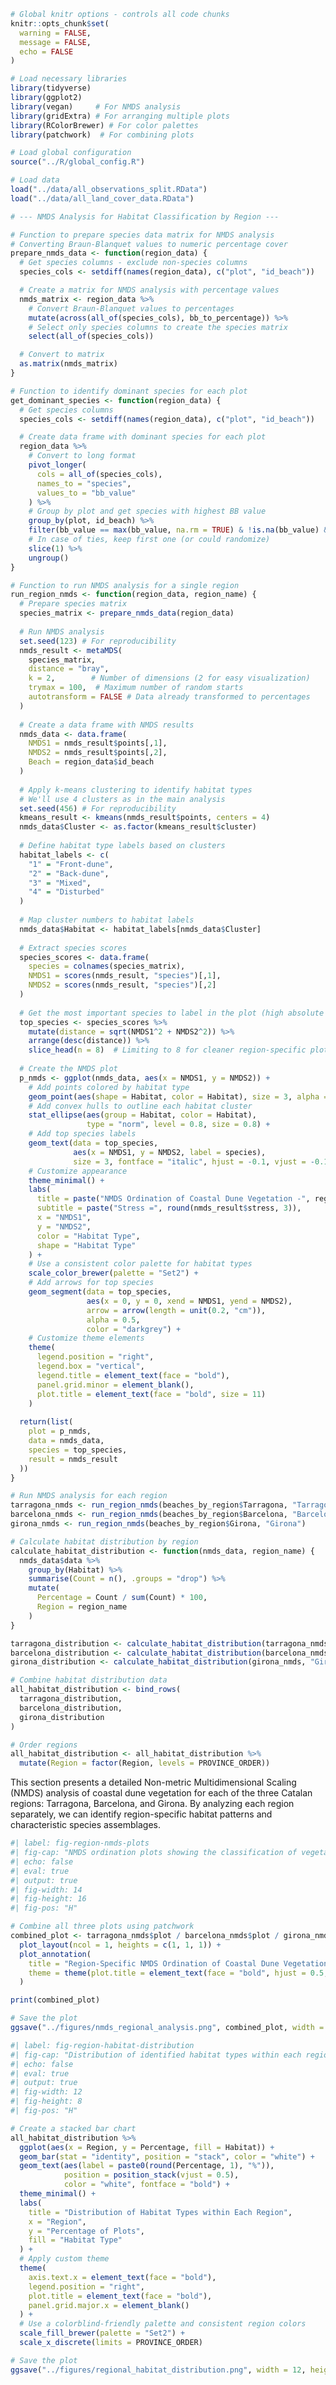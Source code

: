 ```r
# Global knitr options - controls all code chunks
knitr::opts_chunk$set(
  warning = FALSE,
  message = FALSE,
  echo = FALSE
)

# Load necessary libraries
library(tidyverse)
library(ggplot2)
library(vegan)     # For NMDS analysis
library(gridExtra) # For arranging multiple plots
library(RColorBrewer) # For color palettes
library(patchwork)  # For combining plots

# Load global configuration
source("../R/global_config.R")

# Load data
load("../data/all_observations_split.RData")
load("../data/all_land_cover_data.RData")

# --- NMDS Analysis for Habitat Classification by Region ---

# Function to prepare species data matrix for NMDS analysis
# Converting Braun-Blanquet values to numeric percentage cover
prepare_nmds_data <- function(region_data) {
  # Get species columns - exclude non-species columns
  species_cols <- setdiff(names(region_data), c("plot", "id_beach"))

  # Create a matrix for NMDS analysis with percentage values
  nmds_matrix <- region_data %>%
    # Convert Braun-Blanquet values to percentages
    mutate(across(all_of(species_cols), bb_to_percentage)) %>%
    # Select only species columns to create the species matrix
    select(all_of(species_cols))

  # Convert to matrix
  as.matrix(nmds_matrix)
}

# Function to identify dominant species for each plot
get_dominant_species <- function(region_data) {
  # Get species columns
  species_cols <- setdiff(names(region_data), c("plot", "id_beach"))

  # Create data frame with dominant species for each plot
  region_data %>%
    # Convert to long format
    pivot_longer(
      cols = all_of(species_cols),
      names_to = "species",
      values_to = "bb_value"
    ) %>%
    # Group by plot and get species with highest BB value
    group_by(plot, id_beach) %>%
    filter(bb_value == max(bb_value, na.rm = TRUE) & !is.na(bb_value) & bb_value > 0) %>%
    # In case of ties, keep first one (or could randomize)
    slice(1) %>%
    ungroup()
}

# Function to run NMDS analysis for a single region
run_region_nmds <- function(region_data, region_name) {
  # Prepare species matrix
  species_matrix <- prepare_nmds_data(region_data)
  
  # Run NMDS analysis
  set.seed(123) # For reproducibility
  nmds_result <- metaMDS(
    species_matrix,
    distance = "bray",
    k = 2,        # Number of dimensions (2 for easy visualization)
    trymax = 100,  # Maximum number of random starts
    autotransform = FALSE # Data already transformed to percentages
  )
  
  # Create a data frame with NMDS results
  nmds_data <- data.frame(
    NMDS1 = nmds_result$points[,1],
    NMDS2 = nmds_result$points[,2],
    Beach = region_data$id_beach
  )
  
  # Apply k-means clustering to identify habitat types
  # We'll use 4 clusters as in the main analysis
  set.seed(456) # For reproducibility
  kmeans_result <- kmeans(nmds_result$points, centers = 4)
  nmds_data$Cluster <- as.factor(kmeans_result$cluster)
  
  # Define habitat type labels based on clusters
  habitat_labels <- c(
    "1" = "Front-dune",
    "2" = "Back-dune",
    "3" = "Mixed",
    "4" = "Disturbed"
  )
  
  # Map cluster numbers to habitat labels
  nmds_data$Habitat <- habitat_labels[nmds_data$Cluster]
  
  # Extract species scores
  species_scores <- data.frame(
    species = colnames(species_matrix),
    NMDS1 = scores(nmds_result, "species")[,1],
    NMDS2 = scores(nmds_result, "species")[,2]
  )
  
  # Get the most important species to label in the plot (high absolute scores)
  top_species <- species_scores %>%
    mutate(distance = sqrt(NMDS1^2 + NMDS2^2)) %>%
    arrange(desc(distance)) %>%
    slice_head(n = 8)  # Limiting to 8 for cleaner region-specific plots
  
  # Create the NMDS plot
  p_nmds <- ggplot(nmds_data, aes(x = NMDS1, y = NMDS2)) +
    # Add points colored by habitat type
    geom_point(aes(shape = Habitat, color = Habitat), size = 3, alpha = 0.8) +
    # Add convex hulls to outline each habitat cluster
    stat_ellipse(aes(group = Habitat, color = Habitat),
                 type = "norm", level = 0.8, size = 0.8) +
    # Add top species labels
    geom_text(data = top_species,
              aes(x = NMDS1, y = NMDS2, label = species),
              size = 3, fontface = "italic", hjust = -0.1, vjust = -0.1) +
    # Customize appearance
    theme_minimal() +
    labs(
      title = paste("NMDS Ordination of Coastal Dune Vegetation -", region_name),
      subtitle = paste("Stress =", round(nmds_result$stress, 3)),
      x = "NMDS1",
      y = "NMDS2",
      color = "Habitat Type",
      shape = "Habitat Type"
    ) +
    # Use a consistent color palette for habitat types
    scale_color_brewer(palette = "Set2") +
    # Add arrows for top species
    geom_segment(data = top_species,
                 aes(x = 0, y = 0, xend = NMDS1, yend = NMDS2),
                 arrow = arrow(length = unit(0.2, "cm")),
                 alpha = 0.5,
                 color = "darkgrey") +
    # Customize theme elements
    theme(
      legend.position = "right",
      legend.box = "vertical",
      legend.title = element_text(face = "bold"),
      panel.grid.minor = element_blank(),
      plot.title = element_text(face = "bold", size = 11)
    )
  
  return(list(
    plot = p_nmds,
    data = nmds_data,
    species = top_species,
    result = nmds_result
  ))
}

# Run NMDS analysis for each region
tarragona_nmds <- run_region_nmds(beaches_by_region$Tarragona, "Tarragona")
barcelona_nmds <- run_region_nmds(beaches_by_region$Barcelona, "Barcelona")
girona_nmds <- run_region_nmds(beaches_by_region$Girona, "Girona")

# Calculate habitat distribution by region
calculate_habitat_distribution <- function(nmds_data, region_name) {
  nmds_data$data %>%
    group_by(Habitat) %>%
    summarise(Count = n(), .groups = "drop") %>%
    mutate(
      Percentage = Count / sum(Count) * 100,
      Region = region_name
    )
}

tarragona_distribution <- calculate_habitat_distribution(tarragona_nmds, "Tarragona")
barcelona_distribution <- calculate_habitat_distribution(barcelona_nmds, "Barcelona")
girona_distribution <- calculate_habitat_distribution(girona_nmds, "Girona")

# Combine habitat distribution data
all_habitat_distribution <- bind_rows(
  tarragona_distribution,
  barcelona_distribution,
  girona_distribution
)

# Order regions
all_habitat_distribution <- all_habitat_distribution %>%
  mutate(Region = factor(Region, levels = PROVINCE_ORDER))
```

This section presents a detailed Non-metric Multidimensional Scaling (NMDS) analysis of coastal dune vegetation for each of the three Catalan regions: Tarragona, Barcelona, and Girona. By analyzing each region separately, we can identify region-specific habitat patterns and characteristic species assemblages.

```r
#| label: fig-region-nmds-plots
#| fig-cap: "NMDS ordination plots showing the classification of vegetation plots into habitat types for each region: Tarragona, Barcelona, and Girona. Points represent individual plots and are colored by identified habitat type, while arrows and text indicate influential species."
#| echo: false
#| eval: true
#| output: true
#| fig-width: 14
#| fig-height: 16
#| fig-pos: "H"

# Combine all three plots using patchwork
combined_plot <- tarragona_nmds$plot / barcelona_nmds$plot / girona_nmds$plot +
  plot_layout(ncol = 1, heights = c(1, 1, 1)) +
  plot_annotation(
    title = "Region-Specific NMDS Ordination of Coastal Dune Vegetation",
    theme = theme(plot.title = element_text(face = "bold", hjust = 0.5, size = 14))
  )

print(combined_plot)

# Save the plot
ggsave("../figures/nmds_regional_analysis.png", combined_plot, width = 14, height = 16)
```

```r
#| label: fig-region-habitat-distribution
#| fig-cap: "Distribution of identified habitat types within each region, showing the percentage of plots classified into each habitat category within Tarragona, Barcelona, and Girona."
#| echo: false
#| eval: true
#| output: true
#| fig-width: 12
#| fig-height: 8
#| fig-pos: "H"

# Create a stacked bar chart
all_habitat_distribution %>%
  ggplot(aes(x = Region, y = Percentage, fill = Habitat)) +
  geom_bar(stat = "identity", position = "stack", color = "white") +
  geom_text(aes(label = paste0(round(Percentage, 1), "%")),
            position = position_stack(vjust = 0.5),
            color = "white", fontface = "bold") +
  theme_minimal() +
  labs(
    title = "Distribution of Habitat Types within Each Region",
    x = "Region",
    y = "Percentage of Plots",
    fill = "Habitat Type"
  ) +
  # Apply custom theme
  theme(
    axis.text.x = element_text(face = "bold"),
    legend.position = "right",
    plot.title = element_text(face = "bold"),
    panel.grid.major.x = element_blank()
  ) +
  # Use a colorblind-friendly palette and consistent region colors
  scale_fill_brewer(palette = "Set2") +
  scale_x_discrete(limits = PROVINCE_ORDER)

# Save the plot
ggsave("../figures/regional_habitat_distribution.png", width = 12, height = 8)
```

